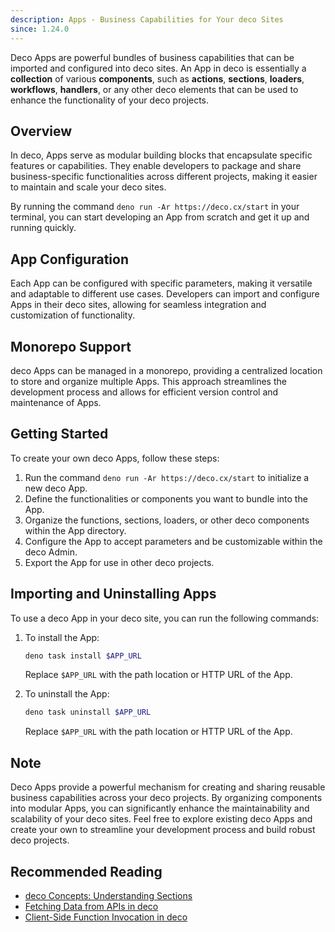 ```yaml
---
description: Apps - Business Capabilities for Your deco Sites
since: 1.24.0
---
```


Deco Apps are powerful bundles of business capabilities that can be imported and
configured into deco sites. An App in deco is essentially a **collection** of
various **components**, such as **actions**, **sections**, **loaders**,
**workflows**, **handlers**, or any other deco elements that can be used to
enhance the functionality of your deco projects.

## Overview

In deco, Apps serve as modular building blocks that encapsulate specific
features or capabilities. They enable developers to package and share
business-specific functionalities across different projects, making it easier to
maintain and scale your deco sites.

By running the command `deno run -Ar https://deco.cx/start` in your terminal,
you can start developing an App from scratch and get it up and running quickly.

## App Configuration

Each App can be configured with specific parameters, making it versatile and
adaptable to different use cases. Developers can import and configure Apps in
their deco sites, allowing for seamless integration and customization of
functionality.

## Monorepo Support

deco Apps can be managed in a monorepo, providing a centralized location to
store and organize multiple Apps. This approach streamlines the development
process and allows for efficient version control and maintenance of Apps.

## Getting Started

To create your own deco Apps, follow these steps:

1. Run the command `deno run -Ar https://deco.cx/start` to initialize a new deco
   App.
2. Define the functionalities or components you want to bundle into the App.
3. Organize the functions, sections, loaders, or other deco components within
   the App directory.
4. Configure the App to accept parameters and be customizable within the deco
   Admin.
5. Export the App for use in other deco projects.

## Importing and Uninstalling Apps

To use a deco App in your deco site, you can run the following commands:

1. To install the App:

   ```sh
   deno task install $APP_URL
   ```

   Replace `$APP_URL` with the path location or HTTP URL of the App.

2. To uninstall the App:

   ```sh
   deno task uninstall $APP_URL
   ```

   Replace `$APP_URL` with the path location or HTTP URL of the App.

## Note

Deco Apps provide a powerful mechanism for creating and sharing reusable
business capabilities across your deco projects. By organizing components into
modular Apps, you can significantly enhance the maintainability and scalability
of your deco sites. Feel free to explore existing deco Apps and create your own
to streamline your development process and build robust deco projects.

## Recommended Reading

- [deco Concepts: Understanding Sections](/docs/en/concepts/section)
- [Fetching Data from APIs in deco](/docs/en/developing-guide/fetching-data)
- [Client-Side Function Invocation in deco](/docs/en/developing-capabilities/islands/fetching-data-client)
